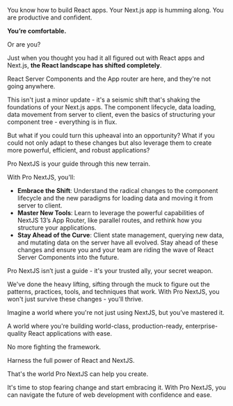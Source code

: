 You know how to build React apps. Your Next.js app is humming along. You are productive and confident.

**You’re comfortable.**

Or are you?

Just when you thought you had it all figured out with React apps and Next.js, **the React landscape has shifted completely**.

React Server Components and the App router are here, and they're not going anywhere.

This isn't just a minor update - it's a seismic shift that's shaking the foundations of your Next.js apps. The component lifecycle, data loading, data movement from server to client, even the basics of structuring your component tree - everything is in flux.

But what if you could turn this upheaval into an opportunity? What if you could not only adapt to these changes but also leverage them to create more powerful, efficient, and robust applications?

Pro NextJS is your guide through this new terrain.

With Pro NextJS, you'll:

* **Embrace the Shift**: Understand the radical changes to the component lifecycle and the new paradigms for loading data and moving it from server to client.
* **Master New Tools**: Learn to leverage the powerful capabilities of NextJS 13’s App Router, like parallel routes, and rethink how you structure your applications.
* **Stay Ahead of the Curve**: Client state management, querying new data, and mutating data on the server have all evolved. Stay ahead of these changes and ensure you and your team are riding the wave of React Server Components into the future.

Pro NextJS isn’t just a guide - it's your trusted ally, your secret weapon.

We've done the heavy lifting, sifting through the muck to figure out the patterns, practices, tools, and techniques that work. With Pro NextJS, you won't just survive these changes - you'll thrive.

Imagine a world where you're not just using NextJS, but you’ve mastered it.

A world where you're building world-class, production-ready, enterprise-quality React applications with ease.

No more fighting the framework.

Harness the full power of React and NextJS.

That's the world Pro NextJS can help you create. 

It's time to stop fearing change and start embracing it. With Pro NextJS, you can navigate the future of web development with confidence and ease.